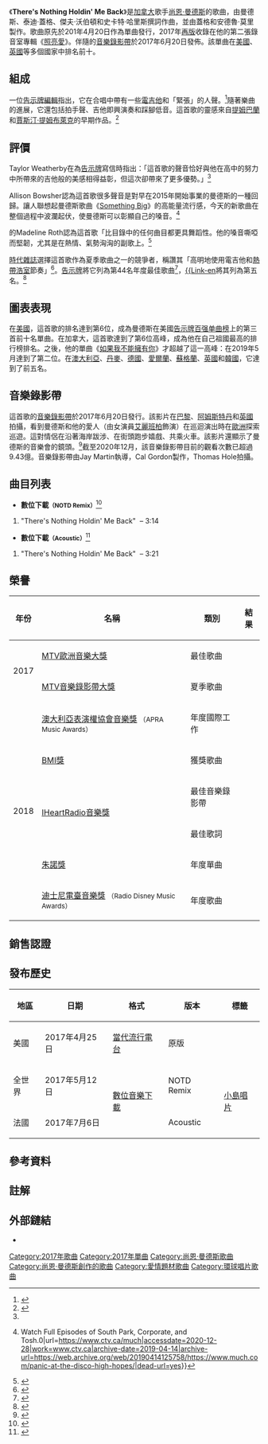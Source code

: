 {{NotChineseTitle|time=2020-12-04}}{{Infobox song|name=There's Nothing Holdin' Me Back|label={{hlist|[[小島唱片|小島唱片]]|[[环球音乐集团|環球音樂]]}}|next_year=2018|next_title=《[[In_My_Blood|In My Blood]]》|prev_year=2016|prev_title=《[[Mercy|Mercy]]》|producer={{hlist|Teddy Geiger|Andrew Maury}}|writer={{hlist|尚恩·曼德斯|Teddy Geiger|Geoff Warburton|Scott Harris}}|length={{duration|m=3|s=19}}|cover=|genre=[[流行搖滾|流行搖滾]]|released={{start date|2017|04|20}}|album=[[照亮愛_(尚恩·曼德斯專輯)|照亮愛]]|artist=[[尚恩·曼德斯|尚恩·曼德斯]]|type=single|border=yes|misc={{External music video|{{YouTube|dT2owtxkU8k|"There's Nothing Holdin' Me Back"}}}}}}
《'''There's Nothing Holdin' Me Back'''》是[[加拿大|加拿大]]歌手[[尚恩·曼德斯|尚恩·曼德斯]]的歌曲，由曼德斯、泰迪·蓋格、傑夫·沃伯頓和史卡特·哈里斯撰詞作曲，並由蓋格和安德魯·莫里製作。歌曲原先於201年4月20日作為單曲發行，2017年[[再版|再版]]收錄在他的第二張錄音室專輯《[[照亮愛_(尚恩·曼德斯專輯)|照亮愛]]》。伴隨的[[音樂錄影帶|音樂錄影帶]]於2017年6月20日發佈。該單曲在[[美國|美國]]、[[英國|英國]]等多個國家中排名前十。

== 組成 ==
一位[[告示牌_(雜誌)|告示牌]][[编辑|編輯]]指出，它在合唱中帶有一些[[電吉他|電吉他]]和「緊張」的人聲。<ref name="#1">{{Cite web|title=Shawn Mendes Drops Feisty New Single 'There's Nothing Holdin' Me Back'|url=https://www.billboard.com/articles/columns/pop/7767807/shawn-mendes-theres-nothing-holdin-me-back-new-single-listen|accessdate=2020-12-28|work=Billboard|language=en|archive-date=2019-07-25|archive-url=https://web.archive.org/web/20190725090209/https://www.billboard.com/articles/columns/pop/7767807/shawn-mendes-theres-nothing-holdin-me-back-new-single-listen|dead-url=no}}</ref>隨著樂曲的進展，它還包括拍手聲、吉他即興演奏和踩腳低音。這首歌的靈感來自[[提姆巴蘭|提姆巴蘭]]和[[賈斯汀·提姆布萊克|賈斯汀·提姆布萊克]]的早期作品。<ref>{{Cite web|title=How Early-2000s Timbaland Inspired Shawn Mendes' Dancey New Single|url=https://ew.com/music/2017/04/20/shawn-mendes-theres-nothing-holdin-me-back-illuminate-tour/|accessdate=2020-12-28|work=EW.com|language=EN|archive-date=2021-06-07|archive-url=https://web.archive.org/web/20210607064825/https://ew.com/music/2017/04/20/shawn-mendes-theres-nothing-holdin-me-back-illuminate-tour/|dead-url=no}}</ref>

== 評價 ==
Taylor Weatherby在為[[告示牌_(雜誌)|告示牌]]寫信時指出：「這首歌的聲音恰好與他在高中的努力中所帶來的吉他般的美感相得益彰，但這次卻帶來了更多優勢。」<ref name="#1"/>

Allison Bowsher認為這首歌很多聲音是對早在2015年開始事業的曼德斯的一種回歸。讓人聯想起曼德斯歌曲《[[Something_Big|Something Big]]》的高能量流行感，今天的新歌曲在整個過程中波瀾起伏，使曼德斯可以彰顯自己的嗓音。<ref>{{Cite web|title=MUCH {{!}} Watch Full Episodes of South Park, Corporate, and Tosh.0|url=https://www.ctv.ca/much|accessdate=2020-12-28|work=www.ctv.ca|archive-date=2019-04-14|archive-url=https://web.archive.org/web/20190414125758/https://www.much.com/panic-at-the-disco-high-hopes/|dead-url=yes}}</ref>

{{Link-en|MTV新聞|MTV News}}的Madeline Roth認為這首歌「比目錄中的任何曲目都更具舞蹈性。他的嗓音嘶啞而堅韌，尤其是在熱情、氣勢洶洶的副歌{{NoteTag|（原文Hook）}}上。<ref>{{Cite web|title=MTV Australia|url=https://www.mtv.com.au/news|accessdate=2020-12-28|work=MTV|language=en|archive-date=2017-07-13|archive-url=https://web.archive.org/web/20170713094029/http://www.mtv.com.au/kings-of-leon/news/katy-perry-to-host-emas|dead-url=no}}</ref>

[[時代雜誌|時代雜誌]]選擇這首歌作為夏季歌曲之一的競爭者，稱讚其「高明地使用電吉他和[[热带浩室|熱帶浩室]]節奏」<ref>{{Cite web|title=Here Are the Candidates for 2017 Song of the Summer|url=https://time.com/4794885/song-of-the-summer-2017/|accessdate=2020-12-28|work=Time|archive-date=2022-02-13|archive-url=https://web.archive.org/web/20220213213207/https://time.com/4794885/song-of-the-summer-2017/|dead-url=no}}</ref>。[[告示牌_(雜誌)|告示牌]]將它列為第44名年度最佳歌曲<ref>{{Cite web|title=Billboard's 100 Best Songs of 2017: Critics' Picks|url=https://www.billboard.com/articles/news/list/8063600/100-best-songs-of-2017-critics-picks|accessdate=2020-12-28|last=copy|first=Copied to clipboardClick to|work=Billboard|language=en|archive-date=2017-12-13|archive-url=https://web.archive.org/web/20171213190142/https://www.billboard.com/articles/news/list/8063600/100-best-songs-of-2017-critics-picks|dead-url=no}}</ref>，[[加拿大廣播公司|{{Link-en]]將其列為第五名。<ref>{{Cite web|title=100 best Canadian songs of 2017|url=http://www.cbcmusic.ca/posts/19299/100-best-canadian-songs-of-2017|accessdate=2020-12-28|work=CBC Music|archive-date=2020-11-09|archive-url=https://web.archive.org/web/20201109041843/https://www.cbcmusic.ca/posts/19299/100-best-canadian-songs-of-2017|dead-url=no}}</ref>

== 圖表表現 ==
在[[美国|美國]]，這首歌的排名達到第6位，成為曼德斯在美國[[告示牌百强单曲榜|告示牌百强单曲榜]]上的第三首前十名單曲。在加拿大，這首歌達到了第6位高峰，成為他在自己祖國最高的排行榜排名。之後，他的單曲《[[如果我不能擁有你|如果我不能擁有你]]》才超越了這一高峰：在2019年5月達到了第二位。在[[澳大利亚|澳大利亞]]、[[丹麥|丹麥]]、[[德國|德國]]、[[愛爾蘭|愛爾蘭]]、[[蘇格蘭|蘇格蘭]]、[[英國|英國]]和[[韓國|韓國]]，它達到了前五名。

== 音樂錄影帶 ==
這首歌的[[音樂錄影帶|音樂錄影帶]]於2017年6月20日發行。該影片在[[巴黎|巴黎]]、[[阿姆斯特丹|阿姆斯特丹]]和[[英國|英國]]拍攝，看到曼德斯和他的愛人（由女演員[[艾麗班柏|艾麗班柏]]飾演）在巡迴演出時在[[歐洲|歐洲]]探索巡遊。這對情侶在沿著海岸跋涉、在街頭跑步嬉戲、共乘火車。該影片還顯示了曼德斯的音樂會的鏡頭。<ref>{{Cite web|title=Watch Shawn Mendes' Adventurous 'There's Nothing Holdin' Me Back' Video|url=https://www.rollingstone.com/music/music-news/watch-shawn-mendes-adventurous-theres-nothing-holdin-me-back-video-194963/|accessdate=2020-12-28|date=2017-06-21|last=Kreps|first=Daniel|work=Rolling Stone|language=en-US|archive-date=2021-05-09|archive-url=https://web.archive.org/web/20210509073358/https://www.rollingstone.com/music/music-news/watch-shawn-mendes-adventurous-theres-nothing-holdin-me-back-video-194963/|dead-url=no}}</ref>截至2020年12月，該音樂錄影帶目前的觀看次數已超過9.43億。音樂錄影帶由Jay Martin執導，Cal Gordon製作，Thomas Hole拍攝。

== 曲目列表 ==

* '''數位下載<small>（NOTD Remix）</small>'''<ref name="notd remix2">{{Cite web|title=There's Nothing Holdin' Me Back (NOTD Remix) - Single on Apple Music|url=https://itunes.apple.com/us/album/theres-nothing-holdin-me-back-notd-remix-single/id1233915720|website=[[iTunes_Store|iTunes Store]] (US)|access-date=June 26, 2017|archive-date=2018-06-28|archive-url=https://web.archive.org/web/20180628072534/https://itunes.apple.com/us/album/theres-nothing-holdin-me-back-notd-remix-single/id1233915720|dead-url=no}}</ref>

# "There's Nothing Holdin' Me Back" {{small|([[NOTD|NOTD]] remix)}} – 3:14

* '''數位下載<small>（Acoustic）</small>'''<ref name="acoustic2">{{Cite web|title=There's Nothing Holdin' Me Back (Acoustic) - Single|url=https://itunes.apple.com/fr/album/theres-nothing-holdin-me-back-acoustic-single/id1253731653?l=en|website=iTunes Store (FR)|access-date=July 7, 2017|archive-date=2018-06-28|archive-url=https://web.archive.org/web/20180628074143/https://itunes.apple.com/fr/album/theres-nothing-holdin-me-back-acoustic-single/id1253731653?l=en|dead-url=no}}</ref>

# "There's Nothing Holdin' Me Back" {{small|(Acoustic)}} – 3:21

== 榮譽 ==
{| class="wikitable"
!年份
!名稱
!類別
!結果
|-
| rowspan="2" |2017
|[[MTV歐洲音樂大獎|MTV歐洲音樂大獎]]
|最佳歌曲||{{Won}}
|-
|[[MTV音樂錄影帶大獎|MTV音樂錄影帶大獎]]
|夏季歌曲||{{Nominated}}
|-
| rowspan="6" |2018
|[[澳大利亞表演權協會音樂獎|澳大利亞表演權協會音樂獎]]
<small>（APRA Music Awards）</small>
|年度國際工作||{{Nominated}}
|-
|[[BMI獎|BMI獎]]
|獲獎歌曲||{{Won}}
|-
| rowspan="2" |[[IHeartRadio音樂獎|IHeartRadio音樂獎]]
|最佳音樂錄影帶||{{nom}}
|-
|最佳歌詞||{{nom}}
|-
|[[朱諾獎|朱諾獎]]
|年度單曲|| {{won}}
|-
|[[迪士尼電臺音樂獎|迪士尼電臺音樂獎]]
<small>（Radio Disney Music Awards）</small>
|年度歌曲||{{nom}}
|}

== 銷售認證 ==
{{Certification Table Top}}
{{Certification Table Entry|region=Australia|type=single|award=白金|number=4|relyear=2017|certyear=2018|certref=<ref>{{cite web|url=https://www.auspop.com.au/2018/2/aria-chart-watch-458/|title=ARIA Chart Watch #458|publisher=auspOp|date=February 3, 2018|accessdate=February 3, 2018|archive-date=2018-02-03|archive-url=https://web.archive.org/web/20180203124043/https://www.auspop.com.au/2018/2/aria-chart-watch-458/|dead-url=no}}</ref>}}
{{Certification Table Entry|region=Brazil|artist=尚恩·曼德斯|title=There's Nothing Holdin' Me Back|type=single|award=钻石|relyear=2018|certyear=2018|salesamount=160,000|accessdate=April 11, 2018}}
{{Certification Table Entry|region=Belgium|type=single|award=白金|number=2|relyear=2017|certyear=2018|certmonth=03|accessdate=March 2, 2018}}
{{Certification Table Entry|region=Canada|type=single|award=白金|number=7|relyear=2017|certyear=2018|artist=Shawn Mendes|title=There's Nothing Holdin' Me Back|accessdate=May 21, 2018}}
{{Certification Table Entry|region=Denmark|type=single|award=白金|relyear=2017|certyear=2017|artist=Shawn Mendes|title=There's Nothing Holdin' Me Back|accessdate=July 26, 2017|relmonth=4}}
{{Certification Table Entry|region=France|type=single|award=白金|relyear=2017|certyear=2017|artist=Shawn Mendes|title=There's Nothing Holdin' Me Back|accessdate=November 8, 2017}}
{{Certification Table Entry|region=Germany|type=single|award=白金|relyear=2017|certyear=2017|artist=Shawn Mendes|title=There's Nothing Holdin' Me Back|accessdate=October 18, 2017}}
{{Certification Table Entry|region=Italy|type=single|award=白金|number=4|relyear=2017|certyear=2019|artist=Shawn Mendes|title=There's Nothing Holdin' Me Back|accessdate=March 25, 2019}}
{{Certification Table Entry|region=Mexico|type=single|award=白金|number=2|relyear=2017|certyear=2017|artist=Shawn Mendes|title=There's Nothing Holdin' Me Back|accessdate=December 2017}}
{{Certification Table Entry|region=New Zealand|artist=Shawn Mendes|title=There's Nothing Holdin' Me Back|award=白金|type=single|relyear=2017|relmonth=4|recent=website|id=4387|accessdate=August 11, 2017}}
{{Certification Table Entry|region=Portugal|award=白金|type=single|relyear=2017|certyear=2019|id=Top%20AFP-AUDIOGEST_01-52_2019_V2%20site%281%29.pdf|accessdate=July 5, 2020}}
{{Certification Table Entry|region=南韓（[[韓國音樂內容協會|韓國音樂內容協會]]）|type=single|artist=Shawn Mendes|title=There's Nothing Holdin' Me Back|nocert=yes|salesamount=2,500,000|salesref=<ref>{{Cite web|url=http://gaonchart.co.kr/main/section/article/view.gaon?idx=16114|title=Gaon's 관찰노트|trans-title=Gaon's Observation Notes|publisher=[[Gaon_Chart|Gaon Chart]]|first=Daniel|last=C.|date=November 26, 2019|accessdate=November 28, 2019|archiveurl=https://web.archive.org/web/20191128185159/http://gaonchart.co.kr/main/section/article/view.gaon?idx=16114|archivedate=2019-11-28|dead-url=no}}</ref>}}
{{certification Table Entry|region=Spain|title=There's Nothing Holdin' Me Back|artist=Shawn Mendes|certyear=2017|type=single|award=白金|relyear=2017|certref=<ref>[http://www.elportaldemusica.es/cancion-13277-25269-shawn-mendes-there-s-nothing-holdin-me-back "Spanish single certifications – Shawn Mendes – There's Nothing Holdin' Me Back"] {{Wayback|url=http://www.elportaldemusica.es/cancion-13277-25269-shawn-mendes-there-s-nothing-holdin-me-back |date=20171101104807 }} elportaldemusica.es. Retrieved November 6, 2017.</ref>}}
{{Certification Table Entry||region=Sweden|type=single|award=白金|number=2|relyear=2017|certyear=2017|artist=Shawn Mendes|title=There's Nothing Holdin' Me Back|certref=<ref>{{cite web|url=http://www.sverigetopplistan.se/|title=Shawn Mendes — There's Nothing Holdin' Me Back|publisher=[[Grammofon_Leverantörernas_Förening|Grammofon Leverantörernas Förening]]|accessdate=August 11, 2017|language=sv|format=To access search "Shawn Mendes" and click on "Sök".|archive-date=2017-07-20|archive-url=https://web.archive.org/web/20170720033503/http://www.sverigetopplistan.se/|dead-url=no}}</ref>}}
{{Certification Table Entry|region=United Kingdom|type=single|award=白金|number=2|relyear=2017|certyear=2018|artist=Shawn Mendes|title=There's Nothing Holdin' Me Back|accessdate=December 7, 2018}}
{{Certification Table Entry|region=United States|award=白金|number=4|type=single|certyear=2018|title=There's Nothing Holdin' Me Back|relyear=2017|artist=Shawn Mendes|accessdate=March 27, 2018}}
{{Certification Table Bottom|noshipments=true|streaming=true}}

== 發布歷史 ==
{| class="wikitable"
!地區
!日期
!格式
!版本
!標籤
|-
!美國
|2017年4月25日
|[[當代流行電台|當代流行電台]]
|原版
|{{flatlist|* [[小島唱片|小島唱片]]
* [[聯眾唱片|聯眾唱片]]}}
|-
!全世界
|2017年5月12日
| rowspan="2" |[[數位音樂下載|數位音樂下載]]
|NOTD Remix
| rowspan="2" |[[小島唱片|小島唱片]]
|-
!法國
|2017年7月6日
|Acoustic
|}

== 參考資料 ==
<references />

== 註解 ==
<references group="註" />
== 外部鏈結 ==
* {{YouTube|title=Shawn Mendes - There's Nothing Holdin' Me Back|id=https://www.youtube.com/watch?v=dT2owtxkU8k}}

{{尚恩·曼德斯}}

[[Category:2017年歌曲|Category:2017年歌曲]]
[[Category:2017年單曲|Category:2017年單曲]]
[[Category:尚恩·曼德斯歌曲|Category:尚恩·曼德斯歌曲]]
[[Category:尚恩·曼德斯創作的歌曲|Category:尚恩·曼德斯創作的歌曲]]

[[Category:愛情題材歌曲|Category:愛情題材歌曲]]
[[Category:環球唱片歌曲|Category:環球唱片歌曲]]